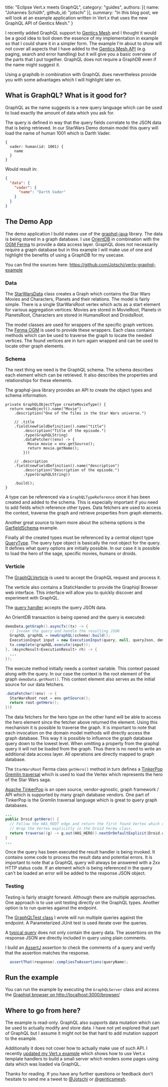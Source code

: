 
  title: "Eclipse Vert.x meets GraphQL",
  category: "guides",
  authors: [{
    name: "Johannes Schüth",
    github_id: "jotschi"
  }],
  summary: "In this blog post, we will look at an example application written in Vert.x that uses the new GraphQL API of Gentics Mesh."
}

I recently added GraphQL support to [Gentics Mesh](https://github.com/gentics/mesh) and I thought it would be a good idea to boil down the essence of my implementation in example so that I could share it in a simpler form.
The example I'm about to show will not cover all aspects that I have added to the [Gentics Mesh API](https://getmesh.io/docs/beta/graphql.html) (e.g. paging, search and error handling) but it will give you a basic overview of the parts that I put together.
GraphQL does not require a GraphDB even if the name might suggest it.
 
Using a graphdb in combination with GraphQL does nevertheless provide you with some advantages which I will highlight later on.

## What is GraphQL? What is it good for?

GraphQL as the name suggests is a new query language which can be used to load exactly the amount of data which you ask for. 

The query is defined in way that the query fields correlate to the JSON data that is being retrieved. 
In our StarWars Demo domain model this query will load the name of human 1001 which is Darth Vader.

```
{
  vader: human(id: 1001) {
    name
  }
}
```

Would result in:
```json
{
  "data": {
    "vader": {
      "name": "Darth Vader"
    }
  }
}
```

## The Demo App

The demo application I build makes use of the [graphql-java](https://github.com/graphql-java/graphql-java) library. The data is being stored in a graph database.
I use [OrientDB](http://orientdb.com/orientdb/) in combination with the [OGM Ferma](https://github.com/Syncleus/Ferma) to provide a data access layer.
GraphQL does not necessarily require a graph database but in this example I will make use of one and highlight the benefits of using a GraphDB for my usecase.

You can find the sources here: https://github.com/Jotschi/vertx-graphql-example

### Data

The [StarWarsData](https://github.com/Jotschi/vertx-graphql-example/blob/master/src/main/java/de/jotschi/vertx/data/StarWarsData.java) class creates a Graph which contains the Star Wars Movies and Characters, Planets and their relations.
The model is fairly simple. There is a single StarWarsRoot vertex which acts as a start element for various aggregation vertices: Movies are stored in MovieRoot, Planets in PlanetsRoot, Characters are stored in HumansRoot and DroidsRoot.

The model classes are used for wrappers of the specific graph vertices. The [Ferma OGM](http://syncleus.com/Ferma/) is used to provide these wrappers. Each class contains methods which can be used to traverse the graph to locate the needed vertices.
The found vertices are in turn again wrapped and can be used to locate other graph elements.

### Schema

The next thing we need is the GraphQL schema. The schema describes each element which can be retrieved. It also describes the properties and relationships for these elements.

The graphql-java library provides an API to create the object types and schema information.

```
private GraphQLObjectType createMovieType() {
  return newObject().name("Movie")
    .description("One of the films in the Star Wars universe.")

    // .title
    .field(newFieldDefinition().name("title")
        .description("Title of the episode.")
        .type(GraphQLString)
        .dataFetcher((env) -> {
          Movie movie = env.getSource();
          return movie.getName();
        }))

    // .description
    .field(newFieldDefinition().name("description")
        .description("Description of the episode.")
        .type(GraphQLString))

    .build();
}
```

A type can be referenced via a `GraphQLTypeReference` once it has been created and added to the schema. This is especially important if you need to add fields which reference other types.
Data fetchers are used to access the context, traverse the graph and retrieve properties from graph elements.

Another great source to learn more about the schema options is the [GarfieldSchema](https://github.com/graphql-java/graphql-java/blob/master/src/test/groovy/graphql/GarfieldSchema.java) example.

Finally all the created types must be referenced by a central object type [QueryType](https://github.com/Jotschi/vertx-graphql-example/blob/master/src/main/java/de/jotschi/vertx/data/StarWarsSchema.java#L204).
The query type object is basically the root object for the query.
It defines what query options are initially possible. In our case it is possible to load the hero of the sage, specific movies, humans or droids.

### Verticle

The [GraphQLVerticle](https://github.com/Jotschi/vertx-graphql-example/blob/master/src/main/java/de/jotschi/vertx/GraphQLVerticle.java) is used to accept the GraphQL request and process it.

The verticle also contains a StaticHandler to provide the Graphiql Browser web interface. This interface will allow you to quickly discover and experiment with GraphQL.

The [query handler](https://github.com/Jotschi/vertx-graphql-example/blob/master/src/main/java/de/jotschi/vertx/GraphQLVerticle.java#L77) accepts the query JSON data. 

An OrientDB transaction is being opened and the query is executed:

```java
demoData.getGraph().asyncTx((tx) -> {
  // Invoke the query and handle the resulting JSON
  GraphQL graphQL = newGraphQL(schema).build();
  ExecutionInput input = new ExecutionInput(query, null, queryJson, demoData.getRoot(), extractVariables(queryJson));
  tx.complete(graphQL.execute(input));
}, (AsyncResult<ExecutionResult> rh) -> {
  ...
});
```

The execute method initially needs a context variable. This context passed along with the query.
In our case the context is the root element of the graph `demoData.getRoot()`.
This context element also serves as the initial source for our data fetchers.

```java
.dataFetcher((env) -> {
  StarWarsRoot root = env.getSource();
  return root.getHero();
}))
```

The data fetchers for the hero type on the other hand will be able to access the hero element since the fetcher above returned the element.
Using this mechanism it is possible to traverse the graph. It is important to note that each invocation on the domain model methods will directly access the graph database.
This way it is possible to influence the graph database query down to the lowest level. When omitting a property from the graphql query it will not be loaded from the graph.
Thus there is no need to write an additional data access layer. All operations are directly mapped to graph database.

The `StarWarsRoot` Ferma class `getHero()` method in turn defines a [TinkerPop Gremlin traversal](http://tinkerpop.apache.org/docs/3.3.0/tutorials/getting-started/#_graph_traversal_staying_simple) which is used to load the Vertex which represents the hero of the Star Wars saga.

<Alert info>

[Apache TinkerPop](http://tinkerpop.apache.org/) is an open source, vendor-agnostic, graph framework / API which is supported by many graph database vendors. 
One part of TinkerPop is the Gremlin traversal language which is great to query graph databases.

</Alert>

```java
...
public Droid getHero() {
  // Follow the HAS_ROOT edge and return the first found Vertex which could be found. 
  // Wrap the Vertex explicitly in the Droid Ferma class.  
  return traverse((g) -> g.out(HAS_HERO)).nextOrDefaultExplicit(Droid.class, null);
}
...
```

Once the query has been executed the result handler is being invoked. It contains some code to process the result data and potential errors.
It is important to note that a GraphQL query will always be answered with a 2xx HTTP status code.
If an element which is being referenced in the query can't be loaded an error will be added to the response JSON object.

### Testing

Testing is fairly straight forward. Although there are multiple approaches. One approach is to use unit testing directly on the GraphQL types. 
Another option is to run queries against the endpoint.  

The [GraphQLTest class](https://github.com/Jotschi/vertx-graphql-example/blob/master/src/test/java/de/jotschi/vertx/GraphQLTest.java) I wrote will run multiple queries against the endpoint.
A Parameterized JUnit test is used iterate over the queries.

A [typical query](https://github.com/Jotschi/vertx-graphql-example/blob/master/src/test/resources/graphql/full-query) does not only contain the query data.
The assertions on the response JSON are directly included in query using plain comments.

I build an [AssertJ](http://joel-costigliola.github.io/assertj/) assertion to check the comments of a query and verify that the assertion matches the response.
```java
  assertThat(response).compliesToAssertions(queryName);
```

## Run the example

You can run the example by executing the `GraphQLServer` class and access the [Graphiql browser on http://localhost:3000/browser/](http://localhost:3000/browser/?query=%7B%0A%20%20movies%20%7B%0A%20%20%20%20title%0A%20%20%7D%0A%20%20hero%20%7B%0A%20%20%20%20name%0A%20%20%7D%0A%7D%0A)

## Where to go from here?

The example is read-only. GraphQL also supports data mutation which can be used to actually modify and store data.
I have not yet explored that part of GraphQL but I assume it might not be that hard to add mutation support to the example.

Additionally it does not cover how to actually make use of such API. I recently [updated my Vert.x example](https://github.com/gentics/mesh-vertx-example/) which shows how to use Vert.x template handlers to build a small server which renders some pages using data which was loaded via GraphQL.

Thanks for reading. If you have any further questions or feedback don't hesitate to send me a tweet to [@Jotschi](https://twitter.com/Jotschi/) or [@genticsmesh](https://twitter.com/genticsmesh/).
